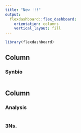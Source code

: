 ```yaml
---
title: "New !!!"
output: 
  flexdashboard::flex_dashboard:
    orientation: columns
    vertical_layout: fill
---
```


```r
library(flexdashboard)
```

Column {data-width=650}
-----------------------------------------------------------------------

### Synbio

```r

```

Column {data-width=350}
-----------------------------------------------------------------------

### Analysis

```r

```

### 3Ns.

```r

```

